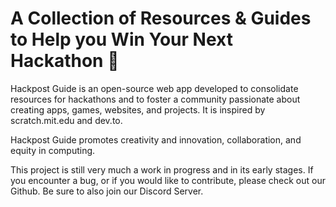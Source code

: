 
<div className="max-w-3xl mx-auto">

# A Collection of Resources & Guides to Help you Win Your Next Hackathon 🚀

Hackpost Guide is an open-source web app developed to consolidate resources for hackathons and to foster a community passionate about creating apps, games, websites, and projects. It is inspired by scratch.mit.edu and dev.to.

Hackpost Guide promotes creativity and innovation, collaboration, and equity in computing.

This project is still very much a work in progress and in its early stages. If you encounter a bug, or if you would like to contribute, please check out our <Link className="text-lg leading-7" isExternal href={siteConfig.links.github} aria-label="Github">Github</Link>. Be sure to also join our <Link className="text-lg leading-7" isExternal href={siteConfig.links.discord} aria-label="Discord">Discord Server</Link>.

</div>
